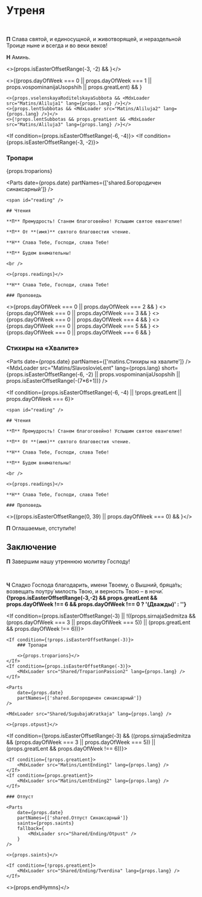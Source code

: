 
<span id="nachalo" />

# Утреня

<br />

**П** Слава святой, и единосущной, и животворящей, и нераздельной Троице ныне и всегда и во веки веков!

**Н** Аминь.

<>{props.isEasterOffsetRange(-3, -2) && <MdxLoader src="Matins/VelikayaEktenia" lang={props.lang} />}</>

<If condition={!props.isEasterOffsetRange(-(7*6+1))}>
    <>{(props.dayOfWeek === 0 || props.dayOfWeek === 1 || props.vospominanijaUsopshih || props.greatLent) && <MdxLoader src="Matins/Prayer1" lang={props.lang} />}</>

    <>{props.vselenskayaRoditelskayaSubbota && <MdxLoader src="Matins/Aliluja1" lang={props.lang} />}</>
    <>{props.lentSubbotas && <MdxLoader src="Matins/Aliluja2" lang={props.lang} />}</>
    <>{!props.lentSubbotas && props.greatLent && <MdxLoader src="Matins/Aliluja3" lang={props.lang} />}</>
</If>


<If condition={props.isEasterOffsetRange(-6, -4)}>
    <MdxLoader src="Shared/TroparionPassion" lang={props.lang} />
</If>
<If condition={props.isEasterOffsetRange(-3, -2)}>
    <MdxLoader src="Shared/TroparionPassion2" lang={props.lang} />
</If>
<If condition={props.vospominanijaUsopshih}>

  ### Тропари
  
  {props.troparions}
  
  <Parts
      date={props.date}
      partNames={['shared.Богородичен синаксарный']}
  />
</If>

<If condition={props.isEasterOffsetRange(-3)}>

    <span id="reading" />

    ## Чтения

    **П** Премудрость! Станем благоговейно! Услышим святое евангелие!

    **П** От **(имя)** святого благовестия чтение.

    **Н** Слава Тебе, Господи, слава Тебе!

    **П** Будем внимательны!

    <br />

    <>{props.readings}</>

    **Н** Слава Тебе, Господи, слава Тебе!

    ### Проповедь

</If>

<If condition={!props.isEasterOffsetRange(-3,-2)}>
    <>{props.dayOfWeek === 0 || props.dayOfWeek === 2 && <MdxLoader src="Matins/Prayer2" lang={props.lang} />}</>
    <>{props.dayOfWeek === 0 || props.dayOfWeek === 3 && <MdxLoader src="Matins/Prayer3" lang={props.lang} />}</>
    <>{props.dayOfWeek === 0 || props.dayOfWeek === 4 && <MdxLoader src="Matins/Prayer4" lang={props.lang} />}</>
    <>{props.dayOfWeek === 0 || props.dayOfWeek === 5 && <MdxLoader src="Matins/Prayer7" lang={props.lang} />}</>
    <>{props.dayOfWeek === 0 || props.dayOfWeek === 6 && <MdxLoader src="Matins/Prayer8" lang={props.lang} />}</>
</If>

<MdxLoader src="Matins/Prayer10" lang={props.lang} />

<Psalm50 lang={props.lang} />

<If condition={props.isEasterOffsetRange(-3)}>
    <MdxLoader src="Matins/PassionThursdayCanon" lang={props.lang} />
</If>

<MdxLoader src="Matins/Prayer11" lang={props.lang} />

<Exapostilari date={props.date}/>
<MdxLoader src="Matins/HvalitniePsalmi" lang={props.lang} lent />

### Стихиры на «Хвалите»

<Parts date={props.date} partNames={['matins.Cтихиры на хвалите']} />
<MdxLoader src="Matins/SlavoslovieLent" lang={props.lang} short={props.isEasterOffsetRange(-6, -2) || props.vospominanijaUsopshih || props.isEasterOffsetRange(-(7*6+1))} />

<If condition={props.isEasterOffsetRange(-6, -4) || !props.greatLent || props.dayOfWeek === 6}>

    <span id="reading" />

    ## Чтения

    **П** Премудрость! Станем благоговейно! Услышим святое евангелие!

    **П** От **(имя)** святого благовестия чтение.

    **Н** Слава Тебе, Господи, слава Тебе!

    **П** Будем внимательны!

    <br />

    <>{props.readings}</>

    **Н** Слава Тебе, Господи, слава Тебе!

    ### Проповедь

</If>

<>{(props.isEasterOffsetRange(0, 39) || props.dayOfWeek === 0) && <MdxLoader src="Matins/VoskresnajaPesn" lang={props.lang} />}</>

<MdxLoader src="Shared/EkteniaOglash" lang={props.lang} />
<MdxLoader src="Matins/PrayerKatekhumens" lang={props.lang} />

**П** Оглашаемые, отступи́те!

## Заключение

**П** Завершим нашу утреннюю молитву Господу!

<MdxLoader src="Matins/Prayer12" lang={props.lang} />
<br />
<MdxLoader src="Matins/PrayerGlavopriklonnaja" lang={props.lang} />

<If condition={props.isEasterOffsetRange(-3)}>
    <MdxLoader src="Matins/PassionThursdayStihiriNaStihah" lang={props.lang} />
</If>

<If condition={props.isEasterOffsetRange(-2)}>
    <MdxLoader src="Matins/PassionFridayStihiriNaStihah" lang={props.lang} />
</If>

**Ч** Сладко Господа благодарить, имени Твоему, о Вышний, бряца́ть; возвещать поутру́ милость Твою, и верность Твою – в ночи́. **{!props.isEasterOffsetRange(-3,-2) && props.greatLent && props.dayOfWeek !== 6 && props.dayOfWeek !== 0 ? '(Дважды)' : ''}**

<MdxLoader src="Shared/STrisvatogo" lang={props.lang} />

<If condition={props.isEasterOffsetRange(-3) || !((props.sirnajaSedmitza && (props.dayOfWeek === 3 || props.dayOfWeek === 5)) || (props.greatLent && props.dayOfWeek !== 6))}>

    <If condition={!props.isEasterOffsetRange(-3)}>
        ### Тропари

        <>{props.troparions}</>
    </If>
    <If condition={props.isEasterOffsetRange(-3)}>
        <MdxLoader src="Shared/TroparionPassion2" lang={props.lang} />
    </If>

    <Parts
        date={props.date}
        partNames={['shared.Богородичен синаксарный']}
    />

    <MdxLoader src="Shared/SugubajaKratkaja" lang={props.lang} />

    <>{props.otpust}</>

</If>


<If condition={!props.isEasterOffsetRange(-3) && ((props.sirnajaSedmitza && (props.dayOfWeek === 3 || props.dayOfWeek === 5)) || (props.greatLent && props.dayOfWeek !== 6))}>

    <If condition={!props.greatLent}>
        <MdxLoader src="Matins/LentEnding1" lang={props.lang} />
    </If>
    <If condition={props.greatLent}>
        <MdxLoader src="Matins/LentEnding2" lang={props.lang} />
    </If>

    ### Отпуст

    <Parts
        date={props.date}
        partNames={['shared.Отпуст Синаксарный']}
        saints={props.saints}
        fallback={
            <MdxLoader src="Shared/Ending/Otpust" />
        }
    />

    <>{props.saints}</>

    <If condition={!props.greatLent}>
        <MdxLoader src="Shared/Ending/Tverdina" lang={props.lang} />
    </If>

</If>

<>{props.endHymns}</>
